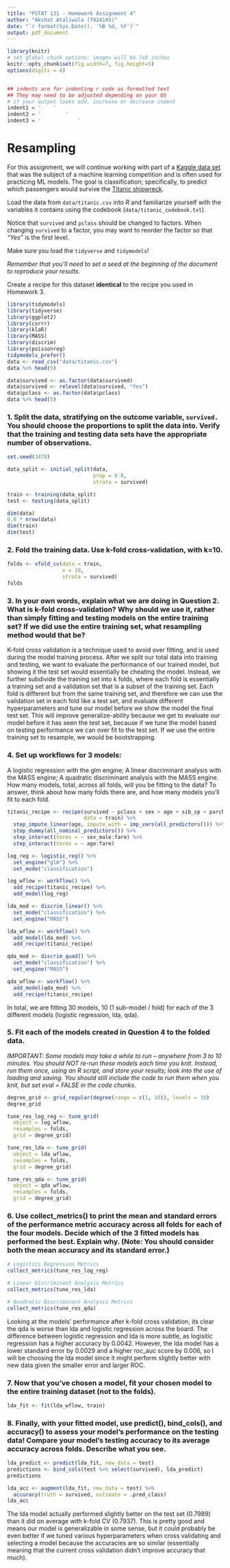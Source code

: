 ```yaml
---
title: "PSTAT 131 - Homework Assignment 4"
author: "Akshat Ataliwala (7924145)"
date: "`r format(Sys.Date(), '%B %d, %Y')`"
output: pdf_document
---
```



```r
library(knitr)
# set global chunk options: images will be 7x5 inches
knitr::opts_chunk$set(fig.width=7, fig.height=5)
options(digits = 4)


## indents are for indenting r code as formatted text
## They may need to be adjusted depending on your OS
# if your output looks odd, increase or decrease indent
indent1 = '    '
indent2 = '        '
indent3 = '            '
```

# Resampling

For this assignment, we will continue working with part of a [Kaggle data set](https://www.kaggle.com/c/titanic/overview) that was the subject of a machine learning competition and is often used for practicing ML models. The goal is classification; specifically, to predict which passengers would survive the [Titanic shipwreck](https://en.wikipedia.org/wiki/Titanic).

Load the data from `data/titanic.csv` into *R* and familiarize yourself with the variables it contains using the codebook (`data/titanic_codebook.txt`).

Notice that `survived` and `pclass` should be changed to factors. When changing `survived` to a factor, you may want to reorder the factor so that *"Yes"* is the first level.

Make sure you load the `tidyverse` and `tidymodels`!

*Remember that you'll need to set a seed at the beginning of the document to reproduce your results.*

Create a recipe for this dataset **identical** to the recipe you used in Homework 3.

```r
library(tidymodels)
library(tidyverse)
library(ggplot2)
library(corrr)
library(klaR)
library(MASS)
library(discrim)
library(poissonreg)
tidymodels_prefer()
data <- read_csv("data/titanic.csv")
data %>% head(5)
```

```r
data$survived <- as.factor(data$survived) 
data$survived <- relevel(data$survived, "Yes")
data$pclass <- as.factor(data$pclass)
data %>% head(5)
```

### 1. Split the data, stratifying on the outcome variable, `survived.`  You should choose the proportions to split the data into. Verify that the training and testing data sets have the appropriate number of observations. 

```r
set.seed(3478)

data_split <- initial_split(data, 
                            prop = 0.8,
                            strata = survived)

train <- training(data_split)
test <- testing(data_split)
```

```r
dim(data) 
0.8 * nrow(data)
dim(train)
dim(test)
```

### 2. Fold the training data. Use k-fold cross-validation, with k=10.
```r
folds <- vfold_cv(data = train, 
                  v = 10, 
                  strata = survived)
folds
```


### 3. In your own words, explain what we are doing in Question 2. What is k-fold cross-validation? Why should we use it, rather than simply fitting and testing models on the entire training set? If we did use the entire training set, what resampling method would that be?

K-fold cross validation is a technique used to avoid over fitting, and is used during the model training process. After we split our total data into training and testing, we want to evaluate the performance of our trained model, but showing it the test set would essentially be cheating the model. Instead, we further subdivide the training set into k folds, where each fold is essentially a training set and a validation set that is a subset of the training set. Each fold is different but from the same training set, and therefore we can use the validation set in each fold like a test set, and evaluate different hyperparameters and tune our model before we show the model the final test set. This will improve generalize-ability because we get to evaluate our model before it has seen the test set, because if we tune the model based on testing performance we can over fit to the test set. If we use the entire training set to resample, we would be bootstrapping.

### 4. Set up workflows for 3 models:

A logistic regression with the glm engine;
A linear discriminant analysis with the MASS engine;
A quadratic discriminant analysis with the MASS engine.
How many models, total, across all folds, will you be fitting to the data? To answer, think about how many folds there are, and how many models you’ll fit to each fold.

```r
titanic_recipe <- recipe(survived ~ pclass + sex + age + sib_sp + parch + fare, 
                         data = train) %>% 
  step_impute_linear(age, impute_with = imp_vars(all_predictors())) %>% 
  step_dummy(all_nominal_predictors()) %>% 
  step_interact(terms = ~ sex_male:fare) %>% 
  step_interact(terms = ~ age:fare) 

```


```r
log_reg <- logistic_reg() %>% 
  set_engine("glm") %>% 
  set_mode("classification")

log_wflow <- workflow() %>%
  add_recipe(titanic_recipe) %>%
  add_model(log_reg)
```


```r
lda_mod <- discrim_linear() %>%
  set_mode("classification") %>% 
  set_engine("MASS")

lda_wflow <- workflow() %>%
  add_model(lda_mod) %>%
  add_recipe(titanic_recipe)
```


```r
qda_mod <- discrim_quad() %>%
  set_mode("classification") %>%
  set_engine("MASS")

qda_wflow <- workflow() %>%
  add_model(qda_mod) %>%
  add_recipe(titanic_recipe)
```

In total, we are fitting 30 models, 10 (1 sub-model / fold) for each of the 3 different models (logistic regression, lda, qda).

### 5. Fit each of the models created in Question 4 to the folded data.

*IMPORTANT: Some models may take a while to run – anywhere from 3 to 10 minutes. You should NOT re-run these models each time you knit. Instead, run them once, using an R script, and store your results; look into the use of loading and saving. You should still include the code to run them when you knit, but set eval = FALSE in the code chunks.*

```r
degree_grid <- grid_regular(degree(range = c(1, 10)), levels = 10)
degree_grid

tune_res_log_reg <- tune_grid(
  object = log_wflow, 
  resamples = folds, 
  grid = degree_grid)

tune_res_lda <- tune_grid(
  object = lda_wflow, 
  resamples = folds, 
  grid = degree_grid)

tune_res_qda <- tune_grid(
  object = qda_wflow, 
  resamples = folds, 
  grid = degree_grid)
```

### 6. Use collect_metrics() to print the mean and standard errors of the performance metric accuracy across all folds for each of the four models. Decide which of the 3 fitted models has performed the best. Explain why. (Note: You should consider both the mean accuracy and its standard error.)

```r
# Logistics Regression Metrics
collect_metrics(tune_res_log_reg)
```

```r
# Linear Discriminant Analysis Metrics
collect_metrics(tune_res_lda)
```

```r
# Quadratic Discriminant Analysis Metrics
collect_metrics(tune_res_qda)
```

Looking at the models' performance after k-fold cross validation, its clear the qda is worse than lda and logistic regression across the board. The difference between logistic regression and lda is more subtle, as logisitic regression has a higher accuracy by 0.0042. However, the lda model has a lower standard error by 0.0029 and a higher roc_auc score by 0.006, so I will be choosing the lda model since it might perform slightly better with new data given the smaller error and larger ROC.

### 7. Now that you’ve chosen a model, fit your chosen model to the entire training dataset (not to the folds).

```r
lda_fit <- fit(lda_wflow, train)
```


### 8. Finally, with your fitted model, use predict(), bind_cols(), and accuracy() to assess your model’s performance on the testing data! Compare your model’s testing accuracy to its average accuracy across folds. Describe what you see.
```r
lda_predict <- predict(lda_fit, new_data = test)
predictions <- bind_cols(test %>% select(survived), lda_predict)
predictions
```

```r
lda_acc <- augment(lda_fit, new_data = test) %>%
  accuracy(truth = survived, estimate = .pred_class)
lda_acc
```
The lda model actually performed slightly better on the test set (0.7989) than it did on average with k-fold CV (0.7937). This is pretty good and means our model is generalizable in some sense, but it could probably be even better if we tuned various hyperparameters when cross validating and selecting a model because the accuracies are so similar (essentially meaning that the current cross validation didn't improve accuracy that much).
